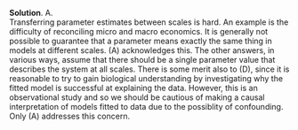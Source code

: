 
\color{blue}

**Solution**. A.\
  Transferring parameter estimates between scales is hard. An example is the difficulty of reconciling micro and macro economics. It is generally not possible to guarantee that a parameter means exactly the same thing in models at different scales. (A) acknowledges this. The other answers, in various ways, assume that there should be a single parameter value that describes the system at all scales. There is some merit also to (D), since it is reasonable to try to gain biological understanding by investigating why the fitted model is successful at explaining the data. However, this is an observational study and so we should be cautious of making a causal interpretation of models fitted to data due to the possiblity of confounding. Only (A) addresses this concern.

\color{black}

